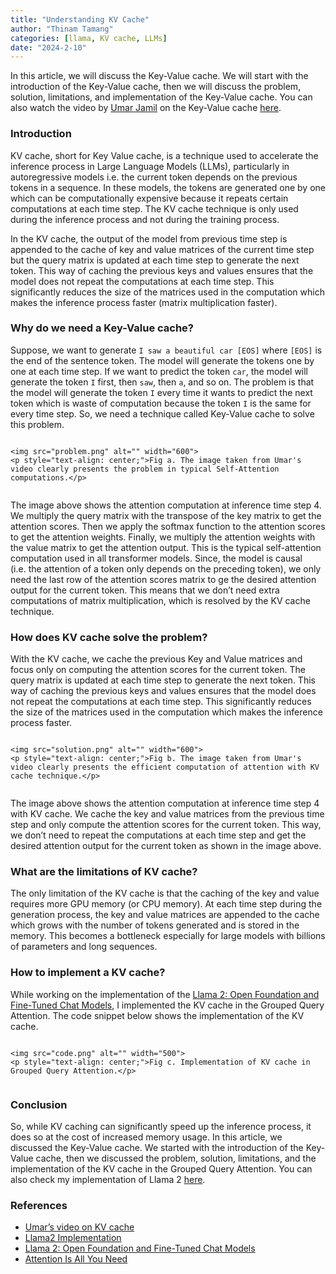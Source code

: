 ```yaml
---
title: "Understanding KV Cache"
author: "Thinam Tamang"
categories: [llama, KV cache, LLMs]
date: "2024-2-10"
---
```


In this article, we will discuss the Key-Value cache. We will start with the introduction of the Key-Value cache, then we will discuss the problem, solution, limitations, and implementation of the Key-Value cache. You can also watch the video by [Umar Jamil](https://www.linkedin.com/in/ujamil/) on the Key-Value cache [here](https://www.youtube.com/watch?v=Mn_9W1nCFLo&t=2811s).

### **Introduction**  
KV cache, short for Key Value cache, is a technique used to accelerate the inference process in Large Language Models (LLMs), particularly in autoregressive models i.e. the current token depends on the previous tokens in a sequence. In these models, the tokens are generated one by one which can be computationally expensive because it repeats certain computations at each time step. The KV cache technique is only used during the inference process and not during the training process. 

In the KV cache, the output of the model from previous time step is appended to the cache of key and value matrices of the current time step but the query matrix is updated at each time step to generate the next token. This way of caching the previous keys and values ensures that the model does not repeat the computations at each time step. This significantly reduces the size of the matrices used in the computation which makes the inference process faster (matrix multiplication faster). 

### **Why do we need a Key-Value cache?**  
Suppose, we want to generate `I saw a beautiful car [EOS]` where `[EOS]` is the end of the sentence token. The model will generate the tokens one by one at each time step. If we want to predict the token `car`, the model will generate the token `I` first, then `saw`, then `a`, and so on. The problem is that the model will generate the token `I` every time it wants to predict the next token which is waste of computation because the token `I` is the same for every time step. So, we need a technique called Key-Value cache to solve this problem.

<div style="display: flex; flex-direction: column; align-items: center;">
    <img src="problem.png" alt="" width="600">
    <p style="text-align: center;">Fig a. The image taken from Umar's video clearly presents the problem in typical Self-Attention computations.</p>
</div>

The image above shows the attention computation at inference time step 4. We multiply the query matrix with the transpose of the key matrix to get the attention scores. Then we apply the softmax function to the attention scores to get the attention weights. Finally, we multiply the attention weights with the value matrix to get the attention output. This is the typical self-attention computation used in all transformer models. Since, the model is causal (i.e. the attention of a token only depends on the preceding token), we only need the last row of the attention scores matrix to ge the desired attention output for the current token. This means that we don't need extra computations of matrix multiplication, which is resolved by the KV cache technique.

### **How does KV cache solve the problem?**  
With the KV cache, we cache the previous Key and Value matrices and focus only on computing the attention scores for the current token. The query matrix is updated at each time step to generate the next token. This way of caching the previous keys and values ensures that the model does not repeat the computations at each time step. This significantly reduces the size of the matrices used in the computation which makes the inference process faster. 

<div style="display: flex; flex-direction: column; align-items: center;">
    <img src="solution.png" alt="" width="600">
    <p style="text-align: center;">Fig b. The image taken from Umar's video clearly presents the efficient computation of attention with KV cache technique.</p>
</div>

The image above shows the attention computation at inference time step 4 with KV cache. We cache the key and value matrices from the previous time step and only compute the attention scores for the current token. This way, we don't need to repeat the computations at each time step and get the desired attention output for the current token as shown in the image above.

### **What are the limitations of KV cache?**  
The only limitation of the KV cache is that the caching of the key and value requires more GPU memory (or CPU memory). At each time step during the generation process, the key and value matrices are appended to the cache which grows with the number of tokens generated and is stored in the memory. This becomes a bottleneck especially for large models with billions of parameters and long sequences.

### **How to implement a KV cache?** 
While working on the implementation of the [Llama 2: Open Foundation and Fine-Tuned Chat Models](https://ai.meta.com/research/publications/llama-2-open-foundation-and-fine-tuned-chat-models/), I implemented the KV cache in the Grouped Query Attention. The code snippet below shows the implementation of the KV cache.  

<div style="display: flex; flex-direction: column; align-items: center;">
    <img src="code.png" alt="" width="500">
    <p style="text-align: center;">Fig c. Implementation of KV cache in Grouped Query Attention.</p>
</div>

### **Conclusion**  
So, while KV caching can significantly speed up the inference process, it does so at the cost of increased memory usage. In this article, we discussed the Key-Value cache. We started with the introduction of the Key-Value cache, then we discussed the problem, solution, limitations, and the implementation of the KV cache in the Grouped Query Attention. You can also check my implementation of Llama 2 [here](https://github.com/ThinamXx/Meta-llama/blob/main/llama/llama2.py).

### **References**  
- [Umar's video on KV cache](https://www.youtube.com/watch?v=Mn_9W1nCFLo&t=2811s)
- [Llama2 Implementation](https://github.com/ThinamXx/Meta-llama/blob/main/llama/llama2.py)
- [Llama 2: Open Foundation and Fine-Tuned Chat Models](https://ai.meta.com/research/publications/llama-2-open-foundation-and-fine-tuned-chat-models/)
- [Attention Is All You Need](https://arxiv.org/abs/1706.03762)  